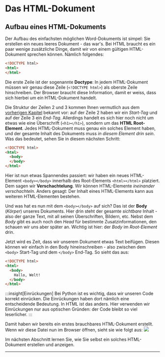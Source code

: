 
# Das HTML-Dokument
## Aufbau eines HTML-Dokuments
Der Aufbau des einfachsten möglichen Word-Dokuments ist simpel: Sie erstellen ein neues leeres Dokument - das war's. Bei HTML braucht es ein paar wenige zusätzliche Dinge, damit wir von einem gültigen HTML-Dokument sprechen können. Nämlich folgendes:
```html showLineNumbers
<!DOCTYPE html>
<html>
</html>
```

Die erste Zeile ist der sogenannte **Doctype**: In jedem HTML-Dokument müssen wir genau diese Zeile (`<!DOCTYPE html>`) als oberste Zeile hinschreiben. Der Browser braucht diese Information, damit er weiss, dass sich hierbei um ein HTML-Dokument handelt.

Die Struktur der Zeilen 2 und 3 kommen Ihnen vermutlich aus dem [vorherigen Kapitel](HTML-Elemente) bekannt vor: auf der Zeile 2 haben wir ein _Start-Tag_ und auf der Zeile 3 ein _End-Tag_. Allerdings handelt es sich hier noch nicht um etwas wie eine Überschrift (`<h1></h1>`), sondern um das **HTML Root-Element**. Jedes HTML-Dokument muss genau ein solches Element haben, und der gesamte Inhalt des Dokuments muss _in diesem Element drin sein_. Was das bedeutet, sehen Sie in diesem nächsten Schritt:
```html {3-4} showLineNumbers
<!DOCTYPE html>
<html>
  <body>
  </body>
</html>
```

Hier ist nun etwas Spannendes passiert: wir haben ein neues HTML-Element `<body></body>` innerhalb des Root-Elements `<html></html>` platziert. Dem sagen wir **Verschachtelung**. Wir können HTML-Elemente _ineinander verschachteln_. Anders gesagt: Der Inhalt eines HTML-Elements kann aus weiteren HTML-Elementen bestehen.

Und was hat es nun mit dem `<body></body>` auf sich? Das ist der **Body** (_Körper_) unseres Dokuments. Hier drin steht der gesamte _sichtbare_ Inhalt - also der ganze Text, mit all seinen Überschriften, Bildern, etc. Nebst dem _Body_ gibt es auch noch den _Head_ für bestimmte Zusatzinformationen, den schauen wir uns aber später an. Wichtig ist hier: der _Body_ im _Root-Element_ drin.

Jetzt wird es Zeit, dass wir unserem Dokument etwas Text beifügen. Diesen können wir einfach in den Body hineinschreiben - also zwischen dem `<body>` Start-Tag und dem `</body>` End-Tag. So sieht das aus:
```html {4} showLineNumbers
<!DOCTYPE html>
<html>
  <body>
    Hallo, Welt!
  </body>
</html>
```

:::insight[Einrückungen]
Bei Python ist es wichtig, dass wir unseren Code korrekt einrücken. Die Einrückungen haben dort nämlich eine entscheidende Bedeutung. In HTML ist das anders. Hier verwenden wir Einrückungen nur aus optischen Gründen: der Code bleibt so viel leserlicher.
:::

Damit haben wir bereits ein erstes brauchbares HTML-Dokument erstellt. Wenn wir diese Datei nun im Browser öffnen, sieht sie wie folgt aus:
<BrowserWindow url="C:\Benutzer\silas\Webseite\index.html">
  ![](img/hallo-welt-unformatiert.png)
</BrowserWindow>

Im nächsten Abschnitt lernen Sie, wie Sie selbst ein solches HTML-Dokument erstellen und anzeigen.

---
